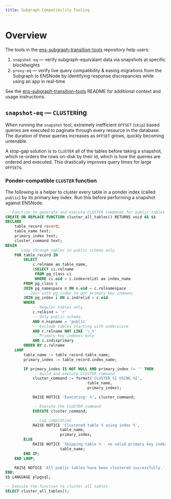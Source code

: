 ```yaml
---
title: Subgraph Compatibility Tooling
---
```


# Overview

The tools in the [ens-subgraph-transition-tools](https://github.com/namehash/ens-subgraph-transition-tools) repository help users:

1. `snapshot-eq` — verify subgraph-equivalant data via snapshots at specific blockheights
2. `proxy-eq` — verify live query compatibility & easing migrations from the Subgraph to ENSNode by identifying response discrepancies while using an app in real-time

See the [ens-subgraph-transition-tools](https://github.com/namehash/ens-subgraph-transition-tools) README for additional context and usage instructions.

## `snapshot-eq` — `CLUSTER`ing

When running the `snapshot` tool, extremely inefficient `OFFSET` (`skip`) based queries are executed to paginate through every resource in the database. The duration of these queries increases as `OFFSET` grows, quickly becoming untenable.

A stop-gap solution is to `CLUSTER` all of the tables before taking a snapshot, which re-orders the rows on-disk by their id, which is how the queries are ordered and executed. This drastically improves query times for large `OFFSET`s.

### Ponder-compatible `CLUSTER` function

The following is a helper to cluster every table in a ponder index (called `public`) by its primary key index. Run this before performing a snapshot against ENSNode.

```sql
-- Function to generate and execute CLUSTER commands for public tables
CREATE OR REPLACE FUNCTION cluster_all_tables() RETURNS void AS $$
DECLARE
    table_record record;
    table_name text;
    primary_index text;
    cluster_command text;
BEGIN
    -- Loop through tables in public schema only
    FOR table_record IN
        SELECT
            c.relname as table_name,
            (SELECT ci.relname
             FROM pg_class ci
             WHERE ci.oid = i.indexrelid) as index_name
        FROM pg_class c
        JOIN pg_namespace n ON n.oid = c.relnamespace
        -- Join with pg_index to get primary key indexes
        JOIN pg_index i ON i.indrelid = c.oid
        WHERE
            -- Regular tables only
            c.relkind = 'r'
            -- Only public schema
            AND n.nspname = 'public'
            -- Exclude tables starting with underscore
            AND c.relname NOT LIKE '\_%'
            -- Primary key indexes only
            AND i.indisprimary
        ORDER BY c.relname
    LOOP
        table_name := table_record.table_name;
        primary_index := table_record.index_name;

        IF primary_index IS NOT NULL AND primary_index != '' THEN
            -- Build and execute CLUSTER command
            cluster_command := format('CLUSTER %I USING %I',
                                    table_name,
                                    primary_index);

            RAISE NOTICE 'Executing: %', cluster_command;

            -- Execute the CLUSTER command
            EXECUTE cluster_command;

            -- Log completion
            RAISE NOTICE 'Clustered table % using index %',
                        table_name,
                        primary_index;
        ELSE
            RAISE NOTICE 'Skipping table % - no valid primary key index found',
                        table_name;
        END IF;
    END LOOP;

    RAISE NOTICE 'All public tables have been clustered successfully.';
END;
$$ LANGUAGE plpgsql;

-- Execute the function to cluster all tables
SELECT cluster_all_tables();
```



